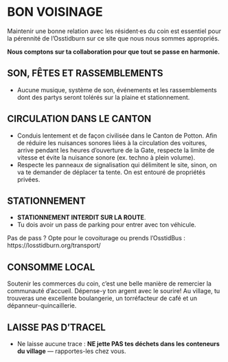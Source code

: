 # BON VOISINAGE {-}

Maintenir une bonne relation avec les résident·es du coin est essentiel pour la pérennité de l’Osstidburn sur ce site que nous nous sommes appropriés. 


**Nous comptons sur ta collaboration pour que tout se passe en harmonie.**

<h2><span>SON, FÊTES ET RASSEMBLEMENTS</span></h2> 

* Aucune musique, système de son, événements et les rassemblements dont des partys seront tolérés sur la plaine et stationnement.

<h2><span>CIRCULATION DANS LE CANTON</span></h2> 

* Conduis lentement et de façon civilisée dans le Canton de Potton. Afin de réduire les nuisances sonores liées à la circulation des voitures, arrive pendant les heures d'ouverture de la Gate, respecte la limite de vitesse et évite la nuisance sonore (ex. techno à plein volume).
* Respecte les panneaux de signalisation qui délimitent le site, sinon, on va te demander de déplacer ta tente. On est entouré de propriétés privées.

<h2><span>STATIONNEMENT</span></h2> 

* **STATIONNEMENT INTERDIT SUR LA ROUTE**. 
* Tu dois avoir un pass de parking pour entrer avec ton véhicule.

Pas de pass ? Opte pour le covoiturage ou prends l’OsstidBus : https://losstidburn.org/transport/ 

<h2><span>CONSOMME LOCAL</span></h2> 

Soutenir les commerces du coin, c’est une belle manière de remercier la communauté d’accueil. Dépense-y ton argent avec le sourire! 
Au village, tu trouveras une excellente boulangerie, un torréfacteur de café et un dépanneur-quincaillerie.

<h2><span>LAISSE PAS D'TRACEL</span></h2> 

* Ne laisse aucune trace : **NE jette PAS tes déchets dans les conteneurs du village** — rapportes-les chez vous.
